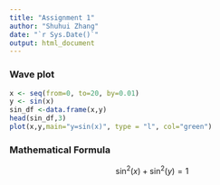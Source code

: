 ```yaml
---
title: "Assignment 1"
author: "Shuhui Zhang"
date: "`r Sys.Date()`"
output: html_document
---
```

### Wave plot
```r
x <- seq(from=0, to=20, by=0.01)
y <- sin(x)
sin_df <-data.frame(x,y)
head(sin_df,3)
plot(x,y,main="y=sin(x)", type = "l", col="green")

```

### Mathematical Formula
$$
\sin^2(x) + \sin^2(y) =1 
$$